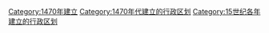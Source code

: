 {{Cat topic in year| topic=建立的行政区划|year=1470}}
[[Category:1470年建立|Category:1470年建立]]
[[Category:1470年代建立的行政区划|Category:1470年代建立的行政区划]]
[[Category:15世纪各年建立的行政区划|Category:15世纪各年建立的行政区划]]